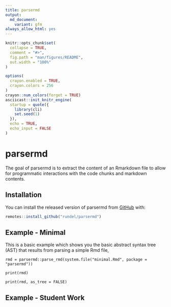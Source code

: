 ```yaml
---
title: parsermd
output:
  md_document:
    variant: gfm
always_allow_html: yes
---
```


<!-- README.md is generated from README.Rmd. Please edit that file -->

```r
knitr::opts_chunk$set(
  collapse = TRUE,
  comment = "#>",
  fig.path = "man/figures/README",
  out.width = "100%"
)

options(
  crayon.enabled = TRUE,
  crayon.colors = 256
)
crayon::num_colors(forget = TRUE)
asciicast::init_knitr_engine(
  startup = quote({
    library(cli)
    set.seed(1) 
  }),
  echo = TRUE,
  echo_input = FALSE
)
```

# parsermd

<!-- badges: start -->
<!-- badges: end -->

The goal of parsermd is to extract the content of an Rmarkdown file to allow for programmatic interactions with the code chunks and markdown contents.

## Installation

You can install the released version of parsermd from [GitHub](https://github.com/rundel/parsermd) with:

```r
remotes::install_github("rundel/parsermd")
```

## Example - Minimal

This is a basic example which shows you the basic abstract syntax tree (AST) that results from parsing a simple Rmd file,

```asciicast
rmd = parsermd::parse_rmd(system.file("minimal.Rmd", package = "parsermd"))
```

```asciicast
print(rmd)
```

```asciicast
print(rmd, as_tree = FALSE)
```

## Example - Student Work


